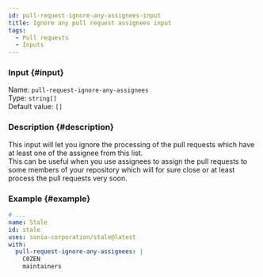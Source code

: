 ```yaml
---
id: pull-request-ignore-any-assignees-input
title: Ignore any pull request assignees input
tags:
  - Pull requests
  - Inputs
---
```


### Input {#input}

Name: `pull-request-ignore-any-assignees`  
Type: `string[]`  
Default value: `[]`

### Description {#description}

This input will let you ignore the processing of the pull requests which have at least one of the assignee from this list.  
This can be useful when you use assignees to assign the pull requests to some members of your repository which will for sure close or at least process the pull requests very soon.

### Example {#example}

```yml {6-8}
# ...
name: Stale
id: stale
uses: sonia-corporation/stale@latest
with:
  pull-request-ignore-any-assignees: |
    C0ZEN
    maintainers
```
